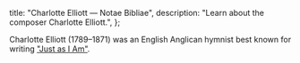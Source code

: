   title: "Charlotte Elliott — Notae Bibliae",
  description: "Learn about the composer Charlotte Elliott.",
};

<Initial text="Charlotte Elliott" />

Charlotte Elliott (1789–1871) was an English Anglican hymnist best known for writing ["Just as I Am"](/liturgy/music/hymns/just-as-i-am).

